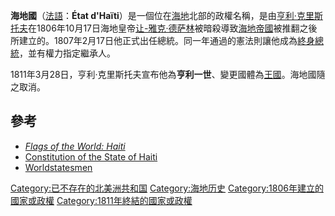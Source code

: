 {{Infobox Former Country
|native_name       = État d'Haïti
|conventional_long_name = 海地國
|common_name       = 海地
|
|continent         = 中美洲
|region            = 加勒比海
|country           = 海地
|status            = 
|empire            = 
|government_type   = 共和國
|
|year_start        = 1806年  
|year_end          = 1811年
|
|event_start       = 建立
|date_start        = 10月17日
|event_end         = 取消
|date_end          = 3月28日
|life_span        = 
|event1            = 
|date_event1       = 
|event2            =  
|date_event2       = 
|event3            = 
|date_event3       = 
|
|event_post        = 
|date_post         = 
|
|p1                = 海地第一帝國
|flag_p1           = Flag of Haiti 1964 (civil).svg
|p2                = 
|flag_p2           = 
|p3                = 
|flag_p3           = 
|s1                = 海地王國
|flag_s1           = Flag of Haiti (civil).svg
|image_flag        = Flag of Haiti (1806-1811).svg
|image_coat        = 
|
|image_map         = Hispaniola 1806-1808.png
|image_map_caption = 
|capital           = [[太子港|太子港]]
|national_motto    = 
|anthem            = 
|common_languages  = [[法語|法語]]、[[海地語|海地語]]
|religion          = [[羅馬天主教|羅馬天主教]]
|currency          = 
|
|title_leader         = 總統
|leader1              = [[亨利·克里斯托夫|亨利·克里斯托夫]]
|year_leader1         = 1806-1811 
|leader2              = 
|year_leader2         =  
|leader3              = 
|year_leader3         = 
|leader4              = 
|year_leader4         = 
|title_representative = 
|representative1      = 
|year_representative1 = 
|representative2      =   
|year_representative2 = 
|representative3      =  
|year_representative3 = 
|representative4      =  
|year_representative4 = 
|
|stat_year1           = 
|stat_area1           = 
|stat_pop1            = 
|stat_year2           = 
|stat_area2           = 
|stat_pop2            = 
|stat_year3           = 
|stat_area3           = 
|stat_pop3            = 
|stat_year4           = 
|stat_area4           = 
|stat_pop4            = 
|stat_year5           = 
|stat_area5           = 
|stat_pop5            = 
|footnotes            = 
}}
'''海地國'''（[[法語|法語]]：'''État d'Haïti'''）是一個位在[[海地|海地]]北部的政權名稱，是由[[亨利·克里斯托夫|亨利·克里斯托夫]]在1806年10月17日海地皇帝[[让-雅克·德萨林|让-雅克·德萨林]]被暗殺導致[[海地第一帝國|海地帝國]]被推翻之後所建立的。1807年2月17日他正式出任總統。同一年通過的憲法則讓他成為[[終身總統|終身總統]]，並有權力指定繼承人。

1811年3月28日，亨利·克里斯托夫宣布他為'''亨利一世'''、變更國體為[[海地王國|王國]]。海地國隨之取消。

== 參考 ==
* ''[http://www.crwflags.com/fotw/Flags/ht-hist.html#1806 Flags of the World: Haiti] {{Wayback|url=http://www.crwflags.com/fotw/Flags/ht-hist.html#1806 |date=20090526064411 }}''
* [https://web.archive.org/web/20060419010800/http://www.webster.edu/~corbetre/haiti/history/earlyhaiti/1807-const.htm Constitution of the State of Haiti]
* [http://www.worldstatesmen.org/Haiti.htm Worldstatesmen] {{WebCite|url=https://www.webcitation.org/6DyIkUsdA?url=http://www.worldstatesmen.org/Haiti.htm |date=20130127003334 |dateformat=iso }}

{{DEFAULTSORT:Haïti, État d'}}
[[Category:已不存在的北美洲共和国|Category:已不存在的北美洲共和国]]
[[Category:海地历史|Category:海地历史]]
[[Category:1806年建立的國家或政權|Category:1806年建立的國家或政權]]
[[Category:1811年終結的國家或政權|Category:1811年終結的國家或政權]]